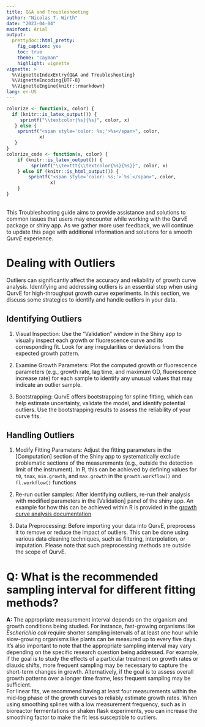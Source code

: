 ```yaml
---
title: Q&A and Troubleshooting
author: "Nicolas T. Wirth"
date: "2023-04-04"
mainfont: Arial
output:
  prettydoc::html_pretty:
    fig_caption: yes
    toc: true
    theme: "cayman"
    highlight: vignette
vignette: >
  %\VignetteIndexEntry{Q&A and Troubleshooting}
  %\VignetteEncoding{UTF-8}
  %\VignetteEngine{knitr::rmarkdown}
lang: en-US
---
```


```r
colorize <- function(x, color) {
  if (knitr::is_latex_output()) {
     sprintf("\\textcolor{%s}{%s}", color, x)
   } else {
    sprintf("<span style='color: %s;'>%s</span>", color,
            x)
   }
}
colorize_code <- function(x, color) {
    if (knitr::is_latex_output()) {
         sprintf("\\texttt{\\textcolor{%s}{%s}}", color, x)
    } else if (knitr::is_html_output()) {
        sprintf("<span style='color: %s;'>`%s`</span>", color,
                x)
    }
}
```

<br> This Troubleshooting guide aims to provide assistance and solutions to common issues that users may encounter while working with the QurvE package or shiny app. As we gather more user feedback, we will continue to update this page with additional information and solutions for a smooth *QurvE* experience.

# Dealing with Outliers

Outliers can significantly affect the accuracy and reliability of growth curve analysis. Identifying and addressing outliers is an essential step when using QurvE for high-throughput growth curve experiments. In this section, we discuss some strategies to identify and handle outliers in your data.

## Identifying Outliers

1.  Visual Inspection: Use the "Validation" window in the Shiny app to visually inspect each growth or fluorescence curve and its corresponding fit. Look for any irregularities or deviations from the expected growth pattern.

2.  Examine Growth Parameters: Plot the computed growth or fluorescence parameters (e.g., growth rate, lag time, and maximum OD, fluorescence increase rate) for each sample to identify any unusual values that may indicate an outlier sample.

3.  Bootstrapping: QurvE offers bootstrapping for spline fitting, which can help estimate uncertainty, validate the model, and identify potential outliers. Use the bootstrapping results to assess the reliability of your curve fits.

## Handling Outliers

1.  Modify Fitting Parameters: Adjust the fitting parameters in the [Computation] section of the Shiny app to systematically exclude problematic sections of the measurements (e.g., outside the detection limit of the instrument). In R, this can be achieved by defining values for `t0`, `tmax`, `min.growth`, and `max.growth` in the `growth.workflow()` and `fl.workflow()` functions

2.  Re-run outlier samples: After identifying outliers, re-run their analysis with modified parameters in the [Validation] panel of the shiny app. An example for how this can be achieved within R is provided in the [growth curve analysis documentation](https://nicwir.github.io/QurvE/articles/vignette_growth.html#visualize-results)

3.  Data Preprocessing: Before importing your data into QurvE, preprocess it to remove or reduce the impact of outliers. This can be done using various data cleaning techniques, such as filtering, interpolation, or imputation. Please note that such preprocessing methods are outside the scope of QurvE.

# Q: What is the recommended sampling interval for different fitting methods?

**A:** The appropriate measurement interval depends on the organism and growth conditions being studied. For instance, fast-growing organisms like *Escherichia coli* require shorter sampling intervals of at least one hour while slow-growing organisms like plants can be measured up to every five days. It's also important to note that the appropriate sampling interval may vary depending on the specific research question being addressed. For example, if the goal is to study the effects of a particular treatment on growth rates or diauxic shifts, more frequent sampling may be necessary to capture the short-term changes in growth. Alternatively, if the goal is to assess overall growth patterns over a longer time frame, less frequent sampling may be sufficient.\
For linear fits, we recommend having at least four measurements within the mid-log phase of the growth curves to reliably estimate growth rates. When using smoothing splines with a low measurement frequency, such as in bioreactor fermentations or shaken flask experiments, you can increase the smoothing factor to make the fit less susceptible to outliers.
